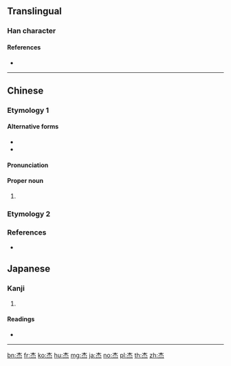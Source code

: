 {{also|傑}}
==Translingual==

===Han character===
{{Han char|rn=75|rad=木|as=04|sn=8|four=40339|canj=DF|ids=⿱木灬}}

====References====
* {{Han ref|kx=0513.110|dkj=14498|dj=0899.070|hdz=21175.010|uh=6770}}

----

==Chinese==

===Etymology 1===
{{zh-forms}}

====Alternative forms====
* {{zh-l|⿱木一}}
* {{zh-l|⿱术灬}}

====Pronunciation====
{{zh-pron|m=jié|cat=pn}}

====Proper noun====
{{zh-proper noun}}

# {{given name||lang=zh}}
{{attention|zh|Is there anything extra that Kangxi Zidian has to say?}}

===Etymology 2===
{{zh-see|傑}}

===References===
* {{R:twedu|A01883}}

==Japanese==

===Kanji===
{{ja-kanji|grade=|rs=木04}}

# {{defn|lang=ja|sort=木04}}

====Readings====
* {{ja-readings|on=[[けつ]] (ketsu), [[げち]] (gechi)|kun=[[すぐれる]] (sugureru)}}

----

[[bn:杰]]
[[fr:杰]]
[[ko:杰]]
[[hu:杰]]
[[mg:杰]]
[[ja:杰]]
[[no:杰]]
[[pl:杰]]
[[th:杰]]
[[zh:杰]]